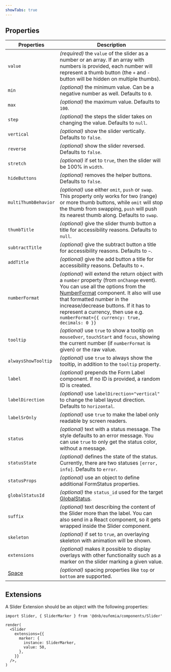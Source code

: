 ```yaml
---
showTabs: true
---
```


## Properties

| Properties                              | Description                                                                                                                                                                                                                                                                                                                                                                        |
| --------------------------------------- | ---------------------------------------------------------------------------------------------------------------------------------------------------------------------------------------------------------------------------------------------------------------------------------------------------------------------------------------------------------------------------------- |
| `value`                                 | _(required)_ the `value` of the slider as a number or an array. If an array with numbers is provided, each number will represent a thumb button (the `+` and `-` button will be hidden on multiple thumbs).                                                                                                                                                                        |
| `min`                                   | _(optional)_ the minimum value. Can be a negative number as well. Defaults to `0`.                                                                                                                                                                                                                                                                                                 |
| `max`                                   | _(optional)_ the maximum value. Defaults to `100`.                                                                                                                                                                                                                                                                                                                                 |
| `step`                                  | _(optional)_ the steps the slider takes on changing the value. Defaults to `null`.                                                                                                                                                                                                                                                                                                 |
| `vertical`                              | _(optional)_ show the slider vertically. Defaults to `false`.                                                                                                                                                                                                                                                                                                                      |
| `reverse`                               | _(optional)_ show the slider reversed. Defaults to `false`.                                                                                                                                                                                                                                                                                                                        |
| `stretch`                               | _(optional)_ if set to `true`, then the slider will be 100% in `width`.                                                                                                                                                                                                                                                                                                            |
| `hideButtons`                           | _(optional)_ removes the helper buttons. Defaults to `false`.                                                                                                                                                                                                                                                                                                                      |
| `multiThumbBehavior`                    | _(optional)_ use either `omit`, `push` or `swap`. This property only works for two (range) or more thumb buttons, while `omit` will stop the thumb from swapping, `push` will push its nearest thumb along. Defaults to `swap`.                                                                                                                                                    |
| `thumbTitle`                            | _(optional)_ give the slider thumb button a title for accessibility reasons. Defaults to `null`.                                                                                                                                                                                                                                                                                   |
| `subtractTitle`                         | _(optional)_ give the subtract button a title for accessibility reasons. Defaults to `−`.                                                                                                                                                                                                                                                                                          |
| `addTitle`                              | _(optional)_ give the add button a title for accessibility reasons. Defaults to `+`.                                                                                                                                                                                                                                                                                               |
| `numberFormat`                          | _(optional)_ will extend the return object with a `number` property (from `onChange` event). You can use all the options from the [NumberFormat](/uilib/components/number-format/properties) component. It also will use that formatted number in the increase/decrease buttons. If it has to represent a currency, then use e.g. `numberFormat={{ currency: true, decimals: 0 }}` |
| `tooltip`                               | _(optional)_ use `true` to show a tooltip on `mouseOver`, `touchStart` and `focus`, showing the current number (if `numberFormat` is given) or the raw value.                                                                                                                                                                                                                      |
| `alwaysShowTooltip`                     | _(optional)_ use `true` to always show the tooltip, in addition to the `tooltip` property.                                                                                                                                                                                                                                                                                         |
| `label`                                 | _(optional)_ prepends the Form Label component. If no ID is provided, a random ID is created.                                                                                                                                                                                                                                                                                      |
| `labelDirection`                        | _(optional)_ use `labelDirection="vertical"` to change the label layout direction. Defaults to `horizontal`.                                                                                                                                                                                                                                                                       |
| `labelSrOnly`                           | _(optional)_ use `true` to make the label only readable by screen readers.                                                                                                                                                                                                                                                                                                         |
| `status`                                | _(optional)_ text with a status message. The style defaults to an error message. You can use `true` to only get the status color, without a message.                                                                                                                                                                                                                               |
| `statusState`                           | _(optional)_ defines the state of the status. Currently, there are two statuses `[error, info]`. Defaults to `error`.                                                                                                                                                                                                                                                              |
| `statusProps`                           | _(optional)_ use an object to define additional FormStatus properties.                                                                                                                                                                                                                                                                                                             |
| `globalStatusId`                        | _(optional)_ the `status_id` used for the target [GlobalStatus](/uilib/components/global-status).                                                                                                                                                                                                                                                                                  |
| `suffix`                                | _(optional)_ text describing the content of the Slider more than the label. You can also send in a React component, so it gets wrapped inside the Slider component.                                                                                                                                                                                                                |
| `skeleton`                              | _(optional)_ if set to `true`, an overlaying skeleton with animation will be shown.                                                                                                                                                                                                                                                                                                |
| `extensions`                            | _(optional)_ makes it possible to display overlays with other functionality such as a marker on the slider marking a given value.                                                                                                                                                                                                                                                  |
| [Space](/uilib/layout/space/properties) | _(optional)_ spacing properties like `top` or `bottom` are supported.                                                                                                                                                                                                                                                                                                              |

## Extensions

A Slider Extension should be an object with the following properties:

```tsx
import Slider, { SliderMarker } from '@dnb/eufemia/components/Slider'

render(
  <Slider
    extensions={{
      marker: {
        instance: SliderMarker,
        value: 50,
      },
    }}
  />,
)
```
